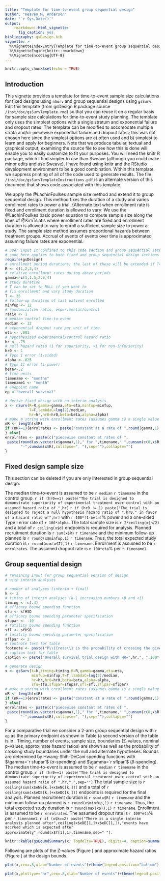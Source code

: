 ```yaml
---
title: "Template for time-to-event group sequential design"
author: "Keaven M. Anderson"
date: "`r Sys.Date()`"
output:
    rmarkdown::html_vignette:
      fig_caption: yes
bibliography: gsDesign.bib
vignette: >
  %\VignetteIndexEntry{Template for time-to-event group sequential design}
  %\VignetteEngine{knitr::rmarkdown}
  %\VignetteEncoding{UTF-8}
---
```


```r
knitr::opts_chunk$set(echo = TRUE)
```

## Introduction

This vignette provides a template for time-to-event sample size calculations for fixed designs using `nSurv` and group sequential designs using `gsSurv`.
Edit this template (from gsDesign R package source `/inst/doc/gsSurvTemplate.rmd`) so that you can reuse it on a regular basis for sample size calculations for time-to-event study planning.
The template only uses the simplest options with a single stratum and exponential failure and dropout rates.
The template can be modified to accomodate multiple strata and/or piecewise exponential failure and dropout rates; this was not chosen here since the simplest options are a) often used and b) simplest to learn and apply for beginners. 
Note that we produce tabular, textual and graphical output; examining the source file to see how this is done will enable you to easily customize to fit your purposes.
You will need the knitr R package, which I find simpler to use than Sweave (although you could make minor edits and use Sweave).
I have found using knitr and the RStudio development environment to be a good combination.
Within this template, we suppress printing of all of the code used to generate results. 
The file `/inst/doc/gsSurvTemplateInstructions.pdf` is an alternate version of this document that shows code associated with this template.

We apply the @LachinFoulkes sample size method and extend it to group sequential design.
This method fixes the duration of a study and varies enrollment rates to power a trial.
{Alternate text when enrollment rate is fixed and enrollment duration is allowed to vary: We use the @LachinFoulkes basic power equation to compute sample size along the lines of @KimTsiatis where enrollment rates are fixed and enrollment duration is allowed to vary to enroll a sufficient sample size to power a study.
The sample size method assumes proportional hazards between treatment groups.
Accrual of events of events over time is approximated assuming failure rates are exponential.

```r
# user input it confined to this code section and group sequential setup below
# code here applies to both fixed and group sequential design sections below.
require(gsDesign)
# enrollment period durations; the last of these will be extended if T=NULL below
R <- c(1,2,3,4)
# relative enrollment rates during above periods
gamma<-c(1,1.5,2.5,4)
# study duration
# T can be set to NULL if you want to 
# fix enrollment and vary study duration
T <- 36 
# follow-up duration of last patient enrolled
minfup <- 12
# randomization ratio, experimental/control
ratio <- 1
# median control time-to-event
median <- 12
# exponential dropout rate per unit of time
eta <- .001
# hypothesized experimental/control hazard ratio
hr <- .75
# null hazard ratio (1 for superiority, >1 for non-inferiority)
hr0 <- 1
# Type I error (1-sided)
alpha <-.025
# Type II error (1-power)
beta<-.2
# time units
timename <- "months"
timename1 <- "month"
# endpoint name
ep <-"overall survival" 
```

```r
# derive fixed design with no interim analysis
x <- nSurv(R=R,gamma=gamma,eta=eta,minfup=minfup,
           T=T,lambdaC=log(2)/median,
           hr=hr,hr0=hr0,beta=beta,alpha=alpha)
# make a string with enrollment rates (assumes gamma is a single value or vector)
nR <- length(x$R)
if (nR==1){enrolrates <- paste("constant at a rate of ",round(gamma,1),"per",timename1,".")
} else{
enrolrates <- paste(c("piecewise constant at rates of ",
 paste(round(as.vector(x$gamma),1)," for ",timename," ",cumsum(c(0,x$R[1:(nR-1)])),
       "-",cumsum(x$R),collapse=", "),sep=""),collapse="")
}
```

## Fixed design sample size

This section can be deleted if you are only interested in group sequential design.

The median time-to-event is assumed to be `r median` `r timename` in the control group.
`r if (hr0==1) paste("The trial is designed to demonstrate superiority of experimental treatment over control with an assumed hazard ratio of ",hr)` `r if (hr0 != 1) paste("The trial is designed to reject a null hypothesis hazard ratio of ",hr0," in favor of a hazard ratio of",hr)` with `r 100*(1-beta)`% power and a one-sided Type I error rate of `r 100*alpha`.
The total sample size is `r 2*ceiling(x$n/2)` and a
total of `r ceiling(x$d)` endpoints is required for analysis.
Planned recruitment duration is `r sum(x$R)` `r timename` and the minimum follow-up planned is `r round(x$minfup,1)` `r timename`.
Thus, the total expected study duration is `r round(max(x$T),1)` `r timename`.
Enrollment is assumed to be `r enrolrates`.
The assumed dropout rate is `r 100*eta`% per `r timename1`.

## Group sequential design

```r
# remaining input for group sequential version of design
# with interim analyses

# number of analyses (interim + final)
k <- 2
# timing of interim analyses (k-1 increasing numbers >0 and <1)
timing <- c(.4)
# efficacy bound spending function
sfu <- sfHSD 
# efficacy bound spending parameter specification
sfupar <- -10
# futility bound spending function
sfl <- sfHSD 
# futility bound spending parameter specification
sflpar <- 2
# footnote text for table
footnote <- paste("P\\{Cross\\} is the probability of crossing the given bound (efficacy or futility) at or before the given analysis under the assumed hazard ratio (HR). Design assumes futility bound is discretionary (non-binding), but smaller upper boundary crossing probabilities shown here assume trial stops at first boundary crossing (binding bounds).")
# caption text for table
caption <- paste("Overall survival trial design with HR=",hr,", ",100*(1-beta),"\\% power and ",100*alpha,"\\% Type 1 error.",sep="")
```

```r
# generate design
x <- gsSurv(k=k,timing=timing,R=R,gamma=gamma,eta=eta,
            minfup=minfup,T=T,lambdaC=log(2)/median,
            hr=hr,hr0=hr0,beta=beta,alpha=alpha,
            sfu=sfu,sfupar=sfupar,sfl=sfl,sflpar=sflpar)
# make a string with enrollment rates (assumes gamma is a single value or vector)
nR <- length(x$R)
if (nR==1){enrolrates <- paste("constant at a rate of ",round(gamma,1),"per",timename1,".")
} else{
enrolrates <- paste(c("piecewise constant at rates of ",
 paste(round(as.vector(x$gamma),1)," for ",timename," ",cumsum(c(0,x$R[1:(nR-1)])),
       "-",cumsum(x$R),collapse=", "),sep=""),collapse="")
}
```

For a comparative trial we consider a 2-arm group sequential design with `r ep` as the primary endpoint as shown in Table \ref{tab1} (a second version of the table is in \ref{tab2}.
Timing, number of events, sample size, boundaries (Z-values, nominal p-values, approximate hazard ratios) are shown as well as the probability of crossing study boundaries under the null and alternate hypotheses.
Bounds are determined by Hwang-Shih-DeCani spending functions with $\gamma=`r sfupar`$ ($\alpha$-spending) and $\gamma=`r sflpar`$ ($\beta$-spending).
The median time-to-event is assumed to be `r median` `r timename` in the control group.
`r if (hr0==1) paste("The trial is designed to demonstrate superiority of experimental treatment over control with an assumed hazard ratio of ",hr,".",sep="")`
The total sample size is `r ceiling(sum(x$eNE[k,]+x$eNC[k,]))` and a
total of `r ceiling(sum(x$eDE[k,]+x$eDC[k,]))` endpoints is required for the final analysis.
Planned recruitment duration is `r sum(x$R)` `r timename` and the minimum follow-up planned is `r round(x$minfup,1)` `r timename`.
Thus, the total expected study duration is `r round(max(x$T),1)` `r timename`.
Enrollment is assumed to be `r enrolrates`.
The assumed dropout rate is `r 100*eta`% per `r timename1`.
`r if (x$k==2) paste("There is a single interim analysis planned after",ceiling(x$eDE[1,]+x$eDC[1,]),"events have accrued which is expected after approximately",round(x$T[1],1),timename,sep=" ")`.


```r
knitr::kable(gsBoundSummary(x, logdelta=TRUE), digits=4, caption=summary(x),row.names=FALSE)
```

Following are plots of the Z-values (Figure \ref{fig:p1}) and approximate hazard ratios (Figure \ref{fig:p2}) at the design bounds.


```r
plot(x,cex=.8,xlab="Number of events")+theme(legend.position="bottom")
```

```r
plot(x,plottype="hr",cex=.8,xlab="Number of events")+theme(legend.position="bottom")
```
